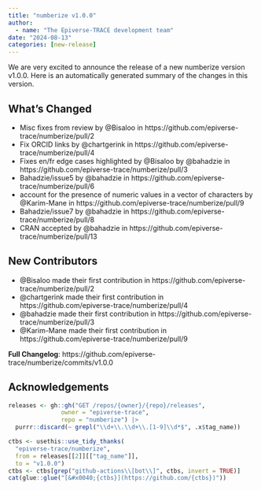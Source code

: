```yaml
---
title: "numberize v1.0.0"
author:
  - name: "The Epiverse-TRACE development team"
date: "2024-08-13"
categories: [new-release]
---
```


We are very excited to announce the release of a new numberize version v1.0.0.
Here is an automatically generated summary of the changes in this version.

## What's Changed
* Misc fixes from review by @Bisaloo in https://github.com/epiverse-trace/numberize/pull/2
* Fix ORCID links by @chartgerink in https://github.com/epiverse-trace/numberize/pull/4
* Fixes en/fr edge cases highlighted by @Bisaloo by @bahadzie in https://github.com/epiverse-trace/numberize/pull/3
* Bahadzie/issue5 by @bahadzie in https://github.com/epiverse-trace/numberize/pull/6
* account for the presence of numeric values in a vector of characters by @Karim-Mane in https://github.com/epiverse-trace/numberize/pull/9
* Bahadzie/issue7 by @bahadzie in https://github.com/epiverse-trace/numberize/pull/8
* CRAN accepted by @bahadzie in https://github.com/epiverse-trace/numberize/pull/13

## New Contributors
* @Bisaloo made their first contribution in https://github.com/epiverse-trace/numberize/pull/2
* @chartgerink made their first contribution in https://github.com/epiverse-trace/numberize/pull/4
* @bahadzie made their first contribution in https://github.com/epiverse-trace/numberize/pull/3
* @Karim-Mane made their first contribution in https://github.com/epiverse-trace/numberize/pull/9

**Full Changelog**: https://github.com/epiverse-trace/numberize/commits/v1.0.0

## Acknowledgements

```r
releases <- gh::gh("GET /repos/{owner}/{repo}/releases", 
               owner = "epiverse-trace",
               repo = "numberize") |>
  purrr::discard(~ grepl("\\d+\\.\\d+\\.[1-9]\\d*$", .x$tag_name))

ctbs <- usethis::use_tidy_thanks(
  "epiverse-trace/numberize", 
  from = releases[[2]][["tag_name"]], 
  to = "v1.0.0")
ctbs <- ctbs[grep("github-actions\\[bot\\]", ctbs, invert = TRUE)]
cat(glue::glue("[&#x0040;{ctbs}](https://github.com/{ctbs})"))
```
